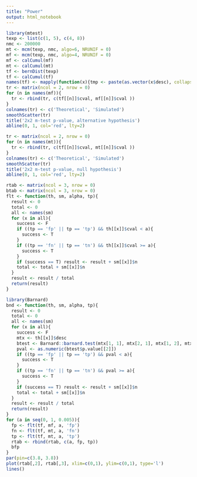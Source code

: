 ```yaml
---
title: "Power"
output: html_notebook
---
```


```r
library(mtest)
texp <- list(c(1, 5), c(4, 8))
nmc <- 200000
mt <- mcm(texp, nmc, algo=6, NRUNIF = 0)
mf <- mcm(texp, nmc, algo=4, NRUNIF = 0)
mf <- calCumul(mf) 
mt <- calCumul(mt)
tf <- bernDist(texp)
tf <- calCumul(tf)
names(tf) <- mapply(function(x){tmp <- paste(as.vector(x$desc), collapse = '_'); names(x) <- tmp}, tf)
tr <- matrix(ncol = 2, nrow = 0)
for (n in names(mf)){
  tr <- rbind(tr, c(tf[[n]]$cval, mf[[n]]$cval ))
}
colnames(tr) <- c('Theoretical', 'Simulated')
smoothScatter(tr)
title('2x2 m-test p-value, alternative hypothesis')
abline(0, 1, col='red', lty=2)

tr <- matrix(ncol = 2, nrow = 0)
for (n in names(mt)){
  tr <- rbind(tr, c(tf[[n]]$cval, mt[[n]]$cval ))
}
colnames(tr) <- c('Theoretical', 'Simulated')
smoothScatter(tr)
title('2x2 m-test p-value, null hypothesis')
abline(0, 1, col='red', lty=2)


```

```r
rtab <- matrix(ncol = 3, nrow = 0)
btab <- matrix(ncol = 3, nrow = 0)
flt <- function(th, sm, alpha, tp){
  result <- 0
  total <- 0
  all <- names(sm)
  for (x in all){
    success <- F
    if ((tp == 'fp' || tp == 'tp') && th[[x]]$cval < a){
      success <- T
    }
    if ((tp == 'fn' || tp == 'tn') && th[[x]]$cval >= a){
      success <- T
    }
    if (success == T) result <- result + sm[[x]]$n
    total <- total + sm[[x]]$n
  }
  result <- result / total
  return(result)
}

library(Barnard)
bnd <- function(th, sm, alpha, tp){
  result <- 0
  total <- 0
  all <- names(sm)
  for (x in all){
    success <- F
    mtx <- th[[x]]$desc
    btest <- Barnard::barnard.test(mtx[1, 1], mtx[2, 1], mtx[1, 2], mtx[2, 2])
    pval <- as.numeric(btest$p.value[[2]])
    if ((tp == 'fp' || tp == 'tp') && pval < a){
      success <- T
    }
    if ((tp == 'fn' || tp == 'tn') && pval >= a){
      success <- T
    }
    if (success == T) result <- result + sm[[x]]$n
    total <- total + sm[[x]]$n
  }
  result <- result / total
  return(result)
}
for (a in seq(0, 1, 0.005)){
  fp <- flt(tf, mf, a, 'fp')
  fn <- flt(tf, mt, a, 'fn')
  tp <- flt(tf, mt, a, 'tp')
  rtab <- rbind(rtab, c(a, fp, tp))
  bfp
}
par(pin=c(3.8, 3.8))
plot(rtab[,2], rtab[,3], xlim=c(0,1), ylim=c(0,1), type='l')
lines()
```

